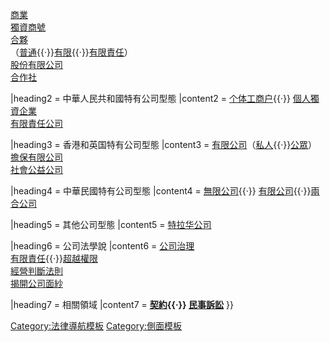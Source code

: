 {{Law sidebar
|name  = 公司法
|title = [[公司法]]

|content1style = padding-top:0;
|content1 = [[公司]]{{·}} [[商業]]<br/> [[獨資商號]] <br/>[[合夥企業|合夥]]<br/>（[[普通合伙人|普通]]{{·}}[[有限合夥|有限]]{{·}}[[有限責任合夥|有限責任]]）<br/> [[股份有限公司]]<br/> [[合作社]]

|heading2 = 中華人民共和國特有公司型態
|content2 = [[个体工商户]]{{·}} [[個人獨資企業]]<br/> [[有限公司|有限責任公司]] 

|heading3 = 香港和英国特有公司型態
|content3 = [[有限公司]]（[[私人公司|私人]]{{·}}[[公眾有限公司|公眾]]）<br/>[[擔保有限公司]]<br/>[[社會公益公司]]

|heading4 = 中華民國特有公司型態
|content4 = [[無限公司]]{{·}} [[有限公司]]{{·}}[[兩合公司]]

|heading5 = 其他公司型態
|content5 = [[特拉华州普通公司法|特拉华公司]]

|heading6 = 公司法學說
|content6 = [[公司治理]]<br/> [[有限責任]]{{·}}[[超越權限]]<br/> [[經營判斷法則]]<br/> [[揭開公司面紗]] 

|heading7 = 相關領域
|content7 = '''[[契約]]{{·}} [[民事訴訟]]'''
}}<noinclude>

[[Category:法律導航模板]]
[[Category:側面模板]]
</noinclude>